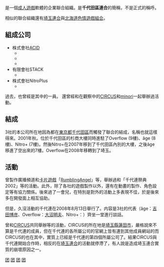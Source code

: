 {{nihongo|'''千代連'''|ちよれん}}是一個[[日本成人遊戲|成人遊戲]]軟體的企業聯合組織。是'''千代田區連合'''的簡稱，不是正式的稱呼。

相似的聯合組織還有[[埼玉連合|埼玉連合]]與[[北海道色情遊戲組合|北海道色情遊戲組合]]。

== 組成公司 ==
* 株式會社[[ACID_(企業)|ACID]]
** '''{{nihongo|[[âge|âge]]|アシッド}}'''
** '''{{nihongo|mirage|ミラージュ}}'''
** '''{{nihongo|φâge|ファイアージュ}}'''
* 有限會社STACK
** '''{{nihongo|[[0verflow|Overflow]]|オーバーフロー (ブランド)}}'''
* 株式會社NitroPlus
** '''{{nihongo|[[Nitro+|NitroPlus]]|ニトロプラス}}'''

過去，{{nihongo|'''[[TOPCAT|TOPCAT]]'''|トップキャット}}也曾經是其中的一員。
還曾經和在觀察中的[[CIRCUS_(遊戲品牌)|CIRCUS]]和[[minori|minori]]一起舉辦過活動。

== 結成 ==
3社的本公司所在地因為都在[[東京都|東京都]][[千代田區|千代田區]]而觸發了聯合的結成，名稱也就這樣得來。2001年秋。位於千代田區的杉商大樓同時進駐了Overflow (9樓)、âge (8樓)、Nitro+ (7樓)。然後Nitro+在2007年移到了千代田區內別的大樓，之後âge移進了空出來的7樓。Overflow在2008年移轉到了埼玉。

== 活動 ==
曾製作廣播頻道{{nihongo|「[[千代連Channel♪|千代連Channel♪]]」|ちよれんちゃんねる♪}}和[[交換卡片遊戲|卡片遊戲]]「[[RumblingAngel|RumblingAngel]]」等，舉辦過{{nihongo|「千代連祭典」|ちよれん祭り}}和「千代連祭典2002」等的活動。此外，除了各社的遊戲製作以外，還有在動畫的製作、角色設定等有協力關係。後來過了一會兒，在特別是對外的活動上多表現不佳，於是後來多在開發面上相互協助。

但是，久沒活動的千代連在2008年8月13日舉行了{{nihongo|「C3千代連聯會2008」|C3ちよれんサミット2008}}。内容是3社的代表（âge：[[吉田博彦|吉田博彦]]、Overflow：[[大沼明夫|大沼明夫]]、Nitro+：{{lang|ja|[[でじたろう|でじたろう]]}}）齊坐一堂進行談話。

曾和[[CIRCUS_(遊戲品牌)|CIRCUS]]共同舉辦{{nihongo|「千代連大CIRCUS」|ちよれん大サーカス}}等的活動，CIRCUS的所在地是[[埼玉縣|埼玉縣]][[蓮田市|蓮田市]]，嚴格說來不算是千代連的成員，但在千代連的各所屬公司的官網上皆有連到其他成員網站的{{nihongo|「千代連Link」|ちよれんりんく}}而CIRCUS的也在其中，實質上已經是千代連的第四個所屬公司了。結果CIRCUS與千代連開始合作時，相反的在[[埼玉連合|埼玉連合]]的活動就停滯了，有人說是造成埼玉連合實質的崩壞原因之一。


{{Adult-videogame-company-stub}}

{{DEFAULTSORT:Chiyoren}}

[[Category:與成人遊戲相關的團體|团]]
[[Category:日本成人遊戲公司|团]]
[[Category:âge|团]]
[[Category:Nitro+|团]]